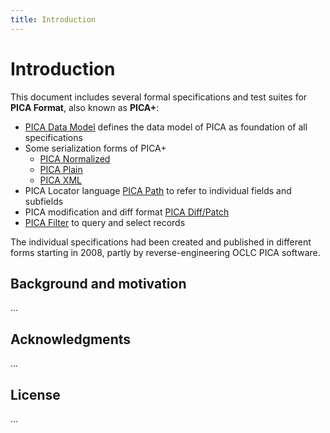 ```yaml
---
title: Introduction
---
```


# Introduction

This document includes several formal specifications and test suites for **PICA Format**, also known as **PICA+**:

- [PICA Data Model](pica-model.qmd) defines the data model of PICA as foundation of all specifications
- Some serialization forms of PICA+
    - [PICA Normalized](pica-normalized.qmd)
    - [PICA Plain](pica-plain.qmd) 
    - [PICA XML](pica-xml.qmd)
- PICA Locator language [PICA Path](pica-path.qmd) to refer to individual fields and subfields
- PICA modification and diff format [PICA Diff/Patch](pica-diff.qmd)
- [PICA Filter](pica-filter.qmd) to query and select records

The individual specifications had been created and published in different forms starting in 2008, partly by reverse-engineering OCLC PICA software. 

## Background and motivation

...

## Acknowledgments

...

## License

...

